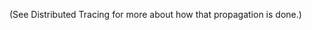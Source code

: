
(See <PlatformLink to="/usage/distributed-tracing/">Distributed Tracing</PlatformLink> for more about how that propagation is done.)
